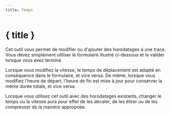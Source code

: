 ```yaml
---
title: Temps
---
```


<script>
</script>

# <CalendarClock size="24" class="inline-block" style="margin-bottom: 5px" /> { title }

Cet outil vous permet de modifier ou d'ajouter des horodatages à une trace.
Vous devez simplement utiliser le formulaire illustré ci-dessous et le valider lorsque vous avez terminé.

<div class="flex flex-row justify-center">
    <Time class="text-foreground p-3 border rounded-md shadow-lg" />
</div>

Lorsque vous modifiez la vitesse, le temps de déplacement est adapté en conséquence dans le formulaire, et vice versa.
De même, lorsque vous modifiez l'heure de départ, l'heure de fin est mise à jour pour conserver la même durée totale, et vice versa.

<DocsNote>

Lorsque vous utilisez cet outil avec des horodatages existants, changer le temps ou la vitesse aura pour effet de les décaler, de les étirer ou de les compresser de la manière appropriée.

</DocsNote>
